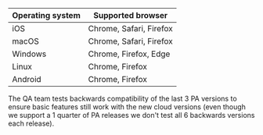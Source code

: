 | Operating system | Supported browser |
| --- | --- |
| iOS | Chrome, Safari, Firefox |
| macOS | Chrome, Safari, Firefox |
| Windows | Chrome, Firefox, Edge |
| Linux | Chrome, Firefox |
| Android | Chrome, Firefox |

The QA team tests backwards compatibility of the last 3 PA versions to ensure basic features still work with the new cloud versions (even though we support a 1 quarter of PA releases we don't test all 6 backwards versions each release).
